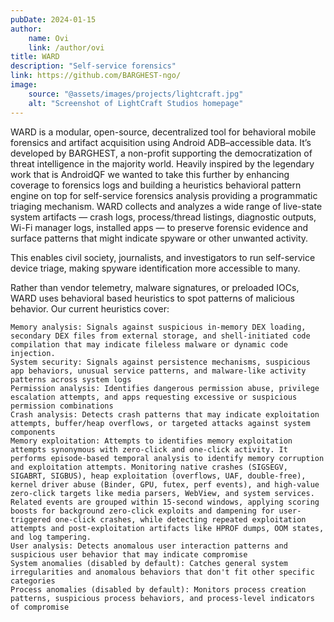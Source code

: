 ```yaml
---
pubDate: 2024-01-15
author:
    name: Ovi
    link: /author/ovi
title: WARD
description: "Self-service forensics"
link: https://github.com/BARGHEST-ngo/
image:
    source: "@assets/images/projects/lightcraft.jpg"
    alt: "Screenshot of LightCraft Studios homepage"
---
```


WARD is a modular, open-source, decentralized tool for behavioral mobile forensics and artifact acquisition using Android ADB–accessible data. It’s developed by BARGHEST, a non-profit supporting the democratization of threat intelligence in the majority world. Heavily inspired by the legendary work that is AndroidQF we wanted to take this further by enhancing coverage to forensics logs and building a heuristics behavioral pattern engine on top for self-service forensics analysis providing a programmatic triaging mechanism. WARD collects and analyzes a wide range of live-state system artifacts — crash logs, process/thread listings, diagnostic outputs, Wi-Fi manager logs, installed apps — to preserve forensic evidence and surface patterns that might indicate spyware or other unwanted activity.

This enables civil society, journalists, and investigators to run self-service device triage, making spyware identification more accessible to many.

Rather than vendor telemetry, malware signatures, or preloaded IOCs, WARD uses behavioral based heuristics to spot patterns of malicious behavior. Our current heuristics cover:

    Memory analysis: Signals against suspicious in-memory DEX loading, secondary DEX files from external storage, and shell-initiated code compilation that may indicate fileless malware or dynamic code injection.
    System security: Signals against persistence mechanisms, suspicious app behaviors, unusual service patterns, and malware-like activity patterns across system logs
    Permission analysis: Identifies dangerous permission abuse, privilege escalation attempts, and apps requesting excessive or suspicious permission combinations
    Crash analysis: Detects crash patterns that may indicate exploitation attempts, buffer/heap overflows, or targeted attacks against system components
    Memory exploitation: Attempts to identifies memory exploitation attempts synonymous with zero-click and one-click activity. It performs episode-based temporal analysis to identify memory corruption and exploitation attempts. Monitoring native crashes (SIGSEGV, SIGABRT, SIGBUS), heap exploitation (overflows, UAF, double-free), kernel driver abuse (Binder, GPU, futex, perf events), and high-value zero-click targets like media parsers, WebView, and system services. Related events are grouped within 15-second windows, applying scoring boosts for background zero-click exploits and dampening for user-triggered one-click crashes, while detecting repeated exploitation attempts and post-exploitation artifacts like HPROF dumps, OOM states, and log tampering.
    User analysis: Detects anomalous user interaction patterns and suspicious user behavior that may indicate compromise
    System anomalies (disabled by default): Catches general system irregularities and anomalous behaviors that don't fit other specific categories
    Process anomalies (disabled by default): Monitors process creation patterns, suspicious process behaviors, and process-level indicators of compromise
